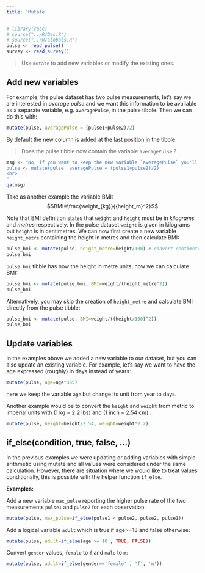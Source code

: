 ```yaml
---
title: 'Mutate'
---
```


```r
# library(rooc)
# source("../R/Doc.R")
# source("../R/Globals.R")
pulse <- read_pulse() 
survey <- read_survey()
```

> Use `mutate` to add new variables or modify the existing ones. 

## Add new variables

For example, the pulse dataset has two pulse measurements, let's say we are interested in *average pulse* and we want this information to be available as a separate variable, e.g. `averagePulse`, in the pulse tibble. Then we can do this with:    

```r
mutate(pulse, averagePulse = (pulse1+pulse2)/2)
```

By default the new column is added at the last position in the tibble.  

> Does the pulse tibble now contain the variable `averagePulse` ?

```r
msg <- "No, if you want to keep the new variable `averagePulse` you'll need to use assignment '<-' to replace the original pulse tibble with the newly modified version: <br><br>
pulse <- mutate(pulse, averagePulse = (pulse1+pulse2)/2)
<br>
"
qa(msg)
``` 


Take as another example the variable BMI: $$BMI=\frac{weight_{kg}}{{height_m}^2}$$

Note that BMI definition states that `weight` and `height` must be in *kilograms* and *metres* respectively. In the pulse dataset `weight` is given in kilograms but `height` is in centimetres. We can now first create a new variable `height_metre` containing the height in metres and then calculate BMI: 


```r
pulse_bmi <- mutate(pulse, height_metre=height/100) # convert centimetres to metre
pulse_bmi
```

`pulse_bmi` tibble has now the height in metre units, now we can calculate BMI:

```r
pulse_bmi <- mutate(pulse_bmi, BMI=weight/(height_metre^2)) 
pulse_bmi
```

Alternatively, you may skip the creation of `height_metre` and calculate BMI directly from the pulse tibble:

```r
pulse_bmi <- mutate(pulse, BMI=weight/((height/100)^2)) 
pulse_bmi
```

## Update variables

In the examples above we added a new variable to our dataset, but you can also update an existing variable. For example, let's say we want to have the age expressed (roughly) in days instead of years: 

```r
mutate(pulse, age=age*365)
```

here we keep the variable `age` but change its unit from year to days. 

Another example would be to convert the `height` and `weight` from metric to imperial units with (1 kg = 2.2 lbs) and (1 inch = 2.54 cm) : 

```r
mutate(pulse, height=height/2.54, weight=weight*2.2)
```

## if_else(condition, true, false, ...)

In the previous examples we were updating or adding variables with simple arithmetic using mutate and all values were considered under the same calculation. However, there are situation where we would like to treat values conditionally, this is possible with the helper function `if_else`. 

**Examples:**

Add a new variable `max_pulse` reporting the higher pulse rate of the two measurements `pulse1` and `pulse2` for each observation: 

```r
mutate(pulse, max_pulse=if_else(pulse1 < pulse2, pulse2, pulse1))
```

Add a logical variable `adult` which is true if age>=18 and false otherwise:

```r
mutate(pulse, adult=if_else(age >= 18 , TRUE, FALSE))
```


Convert `gender` values,  `female` to `f` and `male` to `m`:

```r
mutate(pulse, adult=if_else(gender=='female' , 'f', 'm'))

```










